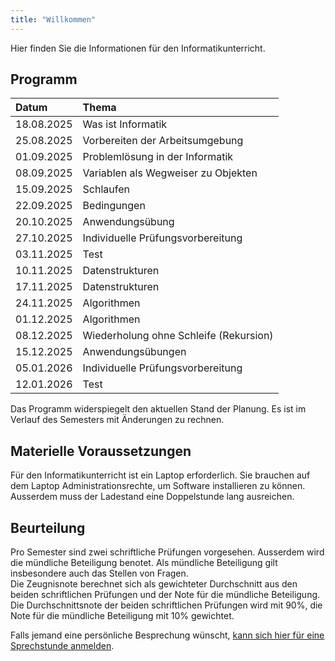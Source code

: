 ```yaml
---
title: "Willkommen"
---
```


Hier finden Sie die Informationen für den Informatikunterricht.

## Programm

| Datum | Thema |
| :--- | :--- |
| 18.08.2025 | Was ist Informatik |
| 25.08.2025 | Vorbereiten der Arbeitsumgebung |
| 01.09.2025 | Problemlösung in der Informatik |
| 08.09.2025 | Variablen als Wegweiser zu Objekten |
| 15.09.2025 | Schlaufen |
| 22.09.2025 | Bedingungen |
| 20.10.2025 | Anwendungsübung |
| 27.10.2025 | Individuelle Prüfungsvorbereitung |
| 03.11.2025 | Test |
| 10.11.2025 | Datenstrukturen |
| 17.11.2025 | Datenstrukturen |
| 24.11.2025 | Algorithmen |
| 01.12.2025 | Algorithmen |
| 08.12.2025 | Wiederholung ohne Schleife (Rekursion) |
| 15.12.2025 | Anwendungsübungen |
| 05.01.2026 | Individuelle Prüfungsvorbereitung |
| 12.01.2026 | Test |

Das Programm widerspiegelt den aktuellen Stand der Planung. Es ist im
Verlauf des Semesters mit Änderungen zu rechnen.

## Materielle Voraussetzungen

Für den Informatikunterricht ist ein Laptop erforderlich. Sie brauchen
auf dem Laptop Administrationsrechte, um Software installieren zu
können. Ausserdem muss der Ladestand eine Doppelstunde lang ausreichen.

## Beurteilung

Pro Semester sind zwei schriftliche Prüfungen vorgesehen. Ausserdem wird
die mündliche Beteiligung benotet. Als mündliche Beteiligung gilt
insbesondere auch das Stellen von Fragen.  
Die
Zeugnisnote berechnet sich als gewichteter Durchschnitt aus den beiden
schriftlichen Prüfungen und der Note für die mündliche Beteiligung. Die
Durchschnittsnote der beiden schriftlichen Prüfungen wird mit 90%, die
Note für die mündliche Beteiligung mit 10% gewichtet.


Falls jemand eine persönliche Besprechung wünscht, 
<a href="https://calendar.app.google/XdTippvkrbHJct3Y9" target="_blank">
kann sich hier für eine Sprechstunde anmelden</a>.
